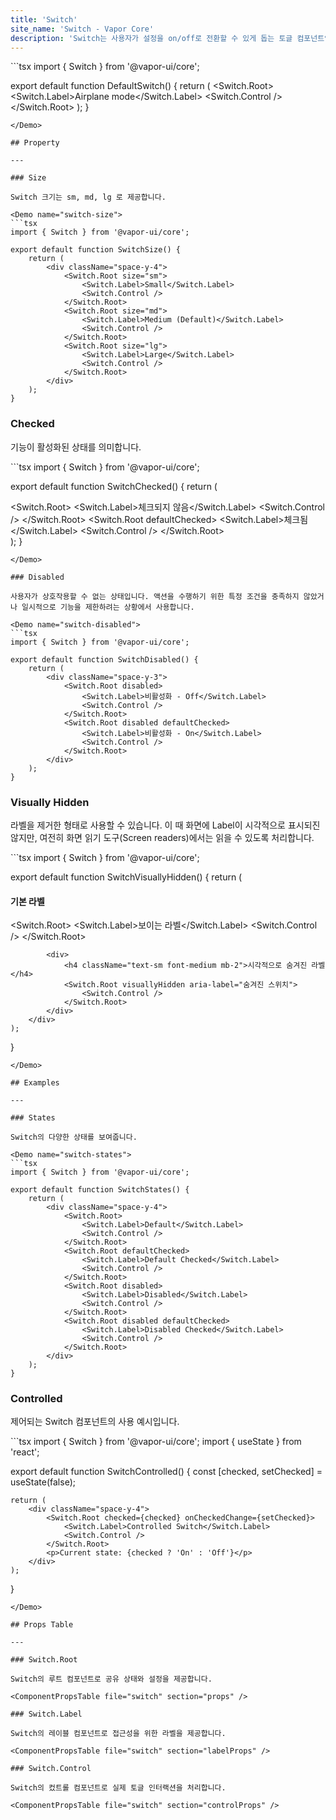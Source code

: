 ```yaml
---
title: 'Switch'
site_name: 'Switch - Vapor Core'
description: 'Switch는 사용자가 설정을 on/off로 전환할 수 있게 돕는 토글 컴포넌트입니다.'
---
```


<Demo name="default-switch">
```tsx
import { Switch } from '@vapor-ui/core';

export default function DefaultSwitch() {
    return (
        <Switch.Root>
            <Switch.Label>Airplane mode</Switch.Label>
            <Switch.Control />
        </Switch.Root>
    );
}
```
</Demo>

## Property

---

### Size

Switch 크기는 sm, md, lg 로 제공합니다.

<Demo name="switch-size">
```tsx
import { Switch } from '@vapor-ui/core';

export default function SwitchSize() {
    return (
        <div className="space-y-4">
            <Switch.Root size="sm">
                <Switch.Label>Small</Switch.Label>
                <Switch.Control />
            </Switch.Root>
            <Switch.Root size="md">
                <Switch.Label>Medium (Default)</Switch.Label>
                <Switch.Control />
            </Switch.Root>
            <Switch.Root size="lg">
                <Switch.Label>Large</Switch.Label>
                <Switch.Control />
            </Switch.Root>
        </div>
    );
}
```
</Demo>

### Checked

기능이 활성화된 상태를 의미합니다.

<Demo name="switch-checked">
```tsx
import { Switch } from '@vapor-ui/core';

export default function SwitchChecked() {
    return (
        <div className="space-y-3">
            <Switch.Root>
                <Switch.Label>체크되지 않음</Switch.Label>
                <Switch.Control />
            </Switch.Root>
            <Switch.Root defaultChecked>
                <Switch.Label>체크됨</Switch.Label>
                <Switch.Control />
            </Switch.Root>
        </div>
    );
}
```
</Demo>

### Disabled

사용자가 상호작용할 수 없는 상태입니다. 액션을 수행하기 위한 특정 조건을 충족하지 않았거나 일시적으로 기능을 제한하려는 상황에서 사용합니다.

<Demo name="switch-disabled">
```tsx
import { Switch } from '@vapor-ui/core';

export default function SwitchDisabled() {
    return (
        <div className="space-y-3">
            <Switch.Root disabled>
                <Switch.Label>비활성화 - Off</Switch.Label>
                <Switch.Control />
            </Switch.Root>
            <Switch.Root disabled defaultChecked>
                <Switch.Label>비활성화 - On</Switch.Label>
                <Switch.Control />
            </Switch.Root>
        </div>
    );
}
```
</Demo>

### Visually Hidden

라벨을 제거한 형태로 사용할 수 있습니다. 이 때 화면에 Label이 시각적으로 표시되진 않지만, 여전히 화면 읽기 도구(Screen readers)에서는 읽을 수 있도록 처리합니다.

<Demo name="switch-visually-hidden">
```tsx
import { Switch } from '@vapor-ui/core';

export default function SwitchVisuallyHidden() {
    return (
        <div className="space-y-4">
            <div>
                <h4 className="text-sm font-medium mb-2">기본 라벨</h4>
                <Switch.Root>
                    <Switch.Label>보이는 라벨</Switch.Label>
                    <Switch.Control />
                </Switch.Root>
            </div>
            
            <div>
                <h4 className="text-sm font-medium mb-2">시각적으로 숨겨진 라벨</h4>
                <Switch.Root visuallyHidden aria-label="숨겨진 스위치">
                    <Switch.Control />
                </Switch.Root>
            </div>
        </div>
    );
}
```
</Demo>

## Examples

---

### States

Switch의 다양한 상태를 보여줍니다.

<Demo name="switch-states">
```tsx
import { Switch } from '@vapor-ui/core';

export default function SwitchStates() {
    return (
        <div className="space-y-4">
            <Switch.Root>
                <Switch.Label>Default</Switch.Label>
                <Switch.Control />
            </Switch.Root>
            <Switch.Root defaultChecked>
                <Switch.Label>Default Checked</Switch.Label>
                <Switch.Control />
            </Switch.Root>
            <Switch.Root disabled>
                <Switch.Label>Disabled</Switch.Label>
                <Switch.Control />
            </Switch.Root>
            <Switch.Root disabled defaultChecked>
                <Switch.Label>Disabled Checked</Switch.Label>
                <Switch.Control />
            </Switch.Root>
        </div>
    );
}
```
</Demo>

### Controlled

제어되는 Switch 컴포넌트의 사용 예시입니다.

<Demo name="switch-controlled">
```tsx
import { Switch } from '@vapor-ui/core';
import { useState } from 'react';

export default function SwitchControlled() {
    const [checked, setChecked] = useState(false);
    
    return (
        <div className="space-y-4">
            <Switch.Root checked={checked} onCheckedChange={setChecked}>
                <Switch.Label>Controlled Switch</Switch.Label>
                <Switch.Control />
            </Switch.Root>
            <p>Current state: {checked ? 'On' : 'Off'}</p>
        </div>
    );
}
```
</Demo>

## Props Table

---

### Switch.Root

Switch의 루트 컴포넌트로 공유 상태와 설정을 제공합니다.

<ComponentPropsTable file="switch" section="props" />

### Switch.Label

Switch의 레이블 컴포넌트로 접근성을 위한 라벨을 제공합니다.

<ComponentPropsTable file="switch" section="labelProps" />

### Switch.Control

Switch의 컸트롤 컴포넌트로 실제 토글 인터랙션을 처리합니다.

<ComponentPropsTable file="switch" section="controlProps" />
